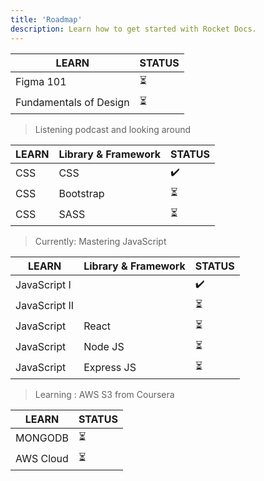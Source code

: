 ```yaml
---
title: 'Roadmap'
description: Learn how to get started with Rocket Docs.
---
```





| LEARN                  | STATUS  | 
| ---------------------  |-------- |
| Figma 101              | ⏳  |
| Fundamentals of Design | ⏳  |

> Listening podcast and looking around



| LEARN       | Library & Framework   | STATUS  | 
| ----------  | ----------------------|-------- |
| CSS         | CSS                   | ✔️      |
| CSS         | Bootstrap             | ⏳  |
| CSS         | SASS                  | ⏳  |




> Currently: Mastering JavaScript

| LEARN              |  Library & Framework    | STATUS  | 
| -----------        | ------------------------|-------- |
| JavaScript I       |                         | ✔️ |
| JavaScript II      |                         | ⏳  |
| JavaScript         |     React               | ⏳  |
| JavaScript         |     Node JS             | ⏳  |
| JavaScript         |     Express JS          | ⏳  |




> Learning :  AWS S3 from Coursera

| LEARN       | STATUS  | 
| ----------  |-------- |
| MONGODB     | ⏳  |
| AWS Cloud   | ⏳  |





